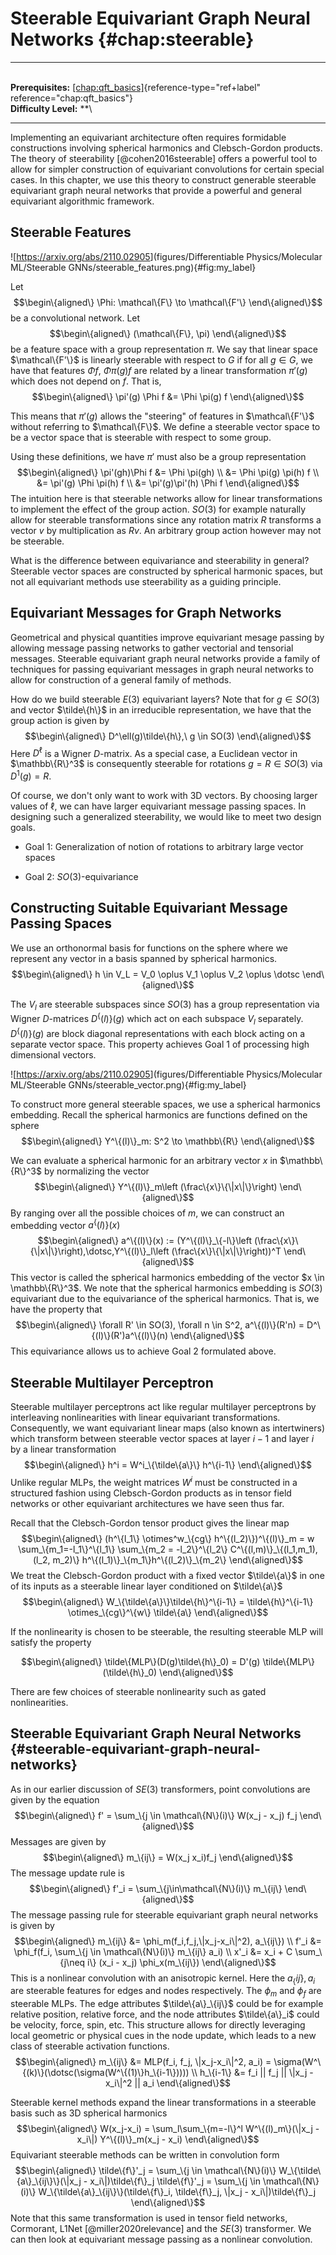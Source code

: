 # Steerable Equivariant Graph Neural Networks \{#chap:steerable\}

------------------------------------------------------------------------

\
**Prerequisites:**
[\[chap:qft_basics\]](#chap:qft_basics)\{reference-type="ref+label"
reference="chap:qft_basics"\}\
**Difficulty Level:** \*\*\

------------------------------------------------------------------------

Implementing an equivariant architecture often requires formidable
constructions involving spherical harmonics and Clebsch-Gordon products.
The theory of steerability [@cohen2016steerable] offers a powerful tool
to allow for simpler construction of equivariant convolutions for
certain special cases. In this chapter, we use this theory to construct
generable steerable equivariant graph neural networks that provide a
powerful and general equivariant algorithmic framework.

## Steerable Features

![<https://arxiv.org/abs/2110.02905>](figures/Differentiable Physics/Molecular ML/Steerable GNNs/steerable_features.png)\{#fig:my_label\}

Let $$\begin\{aligned\}
\Phi: \mathcal\{F\} \to \mathcal\{F'\}
\end\{aligned\}$$ be a convolutional network. Let $$\begin\{aligned\}
(\mathcal\{F\}, \pi)
\end\{aligned\}$$ be a feature space with a group representation $\pi$. We
say that linear space $\mathcal\{F'\}$ is linearly steerable with respect
to $G$ if for all $g \in G$, we have that features $\Phi f$,
$\Phi \pi(g) f$ are related by a linear transformation $\pi'(g)$ which
does not depend on $f$. That is, $$\begin\{aligned\}
\pi'(g) \Phi f &= \Phi \pi(g) f
\end\{aligned\}$$

This means that $\pi'(g)$ allows the \"steering\" of features in
$\mathcal\{F'\}$ without referring to $\mathcal\{F\}$. We define a steerable
vector space to be a vector space that is steerable with respect to some
group.

Using these definitions, we have $\pi'$ must also be a group
representation $$\begin\{aligned\}
    \pi'(gh)\Phi f &=  \Phi \pi(gh) \\
    &= \Phi \pi(g) \pi(h) f \\
    &= \pi'(g) \Phi \pi(h) f \\
    &= \pi'(g)\pi'(h) \Phi f
\end\{aligned\}$$ The intuition here is that steerable networks allow for
linear transformations to implement the effect of the group action.
$SO(3)$ for example naturally allow for steerable transformations since
any rotation matrix $R$ transforms a vector $v$ by multiplication as
$Rv$. An arbitrary group action however may not be steerable.

What is the difference between equivariance and steerability in general?
Steerable vector spaces are constructed by spherical harmonic spaces,
but not all equivariant methods use steerability as a guiding principle.

## Equivariant Messages for Graph Networks

Geometrical and physical quantities improve equivariant mesage passing
by allowing message passing networks to gather vectorial and tensorial
messages. Steerable equivariant graph neural networks provide a family
of techniques for passing equivariant messages in graph neural networks
to allow for construction of a general family of methods.

How do we build steerable $E(3)$ equivariant layers? Note that for
$g \in SO(3)$ and vector $\tilde\{h\}$ in an irreducible representation,
we have that the group action is given by $$\begin\{aligned\}
D^\ell(g)\tilde\{h\},\ g \in SO(3)
\end\{aligned\}$$ Here $D^\ell$ is a Wigner $D$-matrix. As a special case,
a Euclidean vector in $\mathbb\{R\}^3$ is consequently steerable for
rotations $g = R \in SO(3)$ via $D^1(g) = R$.

Of course, we don't only want to work with 3D vectors. By choosing
larger values of $\ell$, we can have larger equivariant message passing
spaces. In designing such a generalized steerability, we would like to
meet two design goals.

-   Goal 1: Generalization of notion of rotations to arbitrary large
    vector spaces

-   Goal 2: $SO(3)$-equivariance

## Constructing Suitable Equivariant Message Passing Spaces

We use an orthonormal basis for functions on the sphere where we
represent any vector in a basis spanned by spherical harmonics.
$$\begin\{aligned\}
    h \in V_L = V_0 \oplus V_1 \oplus V_2 \oplus \dotsc
\end\{aligned\}$$

The $V_l$ are steerable subspaces since $SO(3)$ has a group
representation via Wigner $D$-matrices $D^\{(l)\}(g)$ which act on each
subspace $V_l$ separately. $D^\{(l)\}(g)$ are block diagonal
representations with each block acting on a separate vector space. This
property achieves Goal 1 of processing high dimensional vectors.

![<https://arxiv.org/abs/2110.02905>](figures/Differentiable Physics/Molecular ML/Steerable GNNs/steerable_vector.png)\{#fig:my_label\}

To construct more general steerable spaces, we use a spherical harmonics
embedding. Recall the spherical harmonics are functions defined on the
sphere $$\begin\{aligned\}
    Y^\{(l)\}_m: S^2 \to \mathbb\{R\}
\end\{aligned\}$$

We can evaluate a spherical harmonic for an arbitrary vector $x$ in
$\mathbb\{R\}^3$ by normalizing the vector $$\begin\{aligned\}
Y^\{(l)\}_m\left (\frac\{x\}\{\|x\|\}\right)
\end\{aligned\}$$ By ranging over all the possible choices of $m$, we can
construct an embedding vector $a^\{(l)\}(x)$ $$\begin\{aligned\}
    a^\{(l)\}(x) := (Y^\{(l)\}_\{-l\}\left (\frac\{x\}\{\|x\|\}\right),\dotsc,Y^\{(l)\}_l\left (\frac\{x\}\{\|x\|\}\right))^T
\end\{aligned\}$$ This vector is called the spherical harmonics embedding
of the vector $x \in \mathbb\{R\}^3$. We note that the spherical harmonics
embedding is $SO(3)$ equivariant due to the equivariance of the
spherical harmonics. That is, we have the property that
$$\begin\{aligned\}
    \forall R' \in SO(3), \forall n \in S^2, a^\{(l)\}(R'n) = D^\{(l)\}(R')a^\{(l)\}(n)
\end\{aligned\}$$ This equivariance allows us to achieve Goal 2 formulated
above.

## Steerable Multilayer Perceptron

Steerable multilayer perceptrons act like regular multilayer perceptrons
by interleaving nonlinearities with linear equivariant transformations.
Consequently, we want equivariant linear maps (also known as
intertwiners) which transform between steerable vector spaces at layer
$i-1$ and layer $i$ by a linear transformation $$\begin\{aligned\}
    h^i = W^i_\{\tilde\{a\}\} h^\{i-1\}
\end\{aligned\}$$ Unlike regular MLPs, the weight matrices $W^i$ must be
constructed in a structured fashion using Clebsch-Gordon products as in
tensor field networks or other equivariant architectures we have seen
thus far.

Recall that the Clebsch-Gordon tensor product gives the linear map
$$\begin\{aligned\}
    (h^\{l_1\} \otimes^w_\{cg\} h^\{(l_2)\})^\{(l)\}_m = w \sum_\{m_1=-l_1\}^\{l_1\} \sum_\{m_2 = -l_2\}^\{l_2\} C^\{(l,m)\}_\{(l_1,m_1),(l_2, m_2)\} h^\{(l_1)\}_\{m_1\}h^\{(l_2)\}_\{m_2\}
\end\{aligned\}$$ We treat the Clebsch-Gordon product with a fixed vector
$\tilde\{a\}$ in one of its inputs as a steerable linear layer conditioned
on $\tilde\{a\}$ $$\begin\{aligned\}
W_\{\tilde\{a\}\}\tilde\{h\}^\{i-1\} = \tilde\{h\}^\{i-1\} \otimes_\{cg\}^\{w\} \tilde\{a\}
\end\{aligned\}$$

If the nonlinearity is chosen to be steerable, the resulting steerable
MLP will satisfy the property

$$\begin\{aligned\}
    \tilde\{MLP\}(D(g)\tilde\{h\}_0) = D'(g) \tilde\{MLP\}(\tilde\{h\}_0)
\end\{aligned\}$$

There are few choices of steerable nonlinearity such as gated
nonlinearities.

## Steerable Equivariant Graph Neural Networks \{#steerable-equivariant-graph-neural-networks\}

As in our earlier discussion of $SE(3)$ transformers, point convolutions
are given by the equation $$\begin\{aligned\}
    f' = \sum_\{j \in \mathcal\{N\}(i)\} W(x_j - x_j) f_j
\end\{aligned\}$$ Messages are given by $$\begin\{aligned\}
    m_\{ij\} = W(x_j x_i)f_j
\end\{aligned\}$$ The message update rule is $$\begin\{aligned\}
    f'_i = \sum_\{j\in\mathcal\{N\}(i)\} m_\{ij\}
\end\{aligned\}$$ The message passing rule for steerable equivariant graph
neural networks is given by $$\begin\{aligned\}
    m_\{ij\} &= \phi_m(f_i,f_j,\|x_j-x_i\|^2), a_\{ij\}) \\
    f'_i &= \phi_f(f_i, \sum_\{j \in \mathcal\{N\}(i)\} m_\{ij\} a_i) \\
    x'_i &= x_i + C \sum_\{j\neq i\} (x_i - x_j) \phi_x(m_\{ij\})
\end\{aligned\}$$ This is a nonlinear convolution with an anisotropic
kernel. Here the $a_\{ij\}, a_i$ are steerable features for edges and
nodes respectively. The $\phi_m$ and $\phi_f$ are steerable MLPs. The
edge attributes $\tilde\{a\}_\{ij\}$ could be for example relative position,
relative force, and the node attributes $\tilde\{a\}_i$ could be velocity,
force, spin, etc. This structure allows for directly leveraging local
geometric or physical cues in the node update, which leads to a new
class of steerable activation functions. $$\begin\{aligned\}
    m_\{ij\} &= MLP(f_i, f_j, \|x_j-x_i\|^2, a_i) = \sigma(W^\{(k)\}(\dotsc(\sigma(W^\{(1)\}h_\{i-1\})))) \\
    h_\{i-1\} &= f_i || f_j || \|x_j - x_i\|^2 || a_i
\end\{aligned\}$$

Steerable kernel methods expand the linear transformations in a
steerable basis such as 3D spherical harmonics $$\begin\{aligned\}
    W(x_j-x_i) = \sum_l\sum_\{m=-l\}^l W^\{(l)_m\}(\|x_j - x_i\|) Y^\{(l)\}_m(x_j - x_i)
\end\{aligned\}$$ Equivariant steerable methods can be written in
convolution form $$\begin\{aligned\}
    \tilde\{f\}'_j = \sum_\{j \in \mathcal\{N\}(i)\} W_\{\tilde\{a\}_\{ij\}\}(\|x_j - x_i\|)\tilde\{f\}_j
    \tilde\{f\}'_j = \sum_\{j \in \mathcal\{N\}(i)\} W_\{\tilde\{a\}_\{ij\}\}(\tilde\{f\}_i, \tilde\{f\}_j, \|x_j - x_i\|)\tilde\{f\}_j
\end\{aligned\}$$ Note that this same transformation is used in tensor
field networks, Cormorant, L1Net [@miller2020relevance] and the $SE(3)$
transformer. We can then look at equivariant message passing as a
nonlinear convolution.
